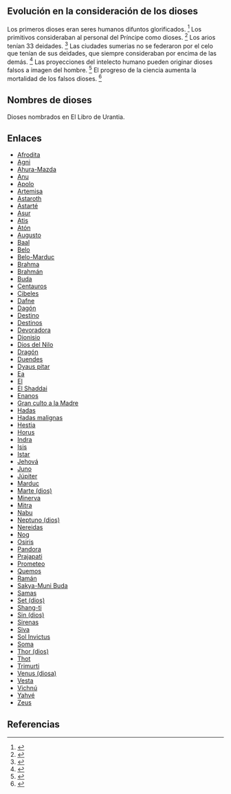 

== {{anchor|evolución_en_la_consideración_de_los_dioses}} Evolución en la consideración de los dioses ==

Los primeros dioses eran seres humanos difuntos glorificados. <ref name="n0">{{lib|LU|87|3|1}}</ref> Los primitivos consideraban al personal del Príncipe como dioses. <ref name="n1">{{lib|LU|66|4|1}}</ref> Los arios tenían 33 deidades. <ref name="n2">{{lib|LU|94|1|2-3}}</ref> Las ciudades sumerias no se federaron por el celo que tenían de sus deidades, que siempre consideraban por encima de las demás. <ref name="n3">{{lib|LU|78|8|7}}</ref> Las proyecciones del intelecto humano pueden originar dioses falsos a imagen del hombre. <ref name="n4">{{lib|LU|196|3|23}}</ref> El progreso de la ciencia aumenta la mortalidad de los falsos dioses. <ref name="n5">{{lib|LU|102|6|1}}</ref> 

== {{anchor|nombres_de_dioses}} Nombres de dioses ==

Dioses nombrados en El Libro de Urantia. 

== Enlaces ==

* [[Afrodita|Afrodita]]
* [[Agni|Agni]]
* [[Ahura-Mazda|Ahura-Mazda]]
* [[Anu|Anu]]
* [[Apolo|Apolo]]
* [[Artemisa|Artemisa]]
* [[Astaroth|Astaroth]]
* [[Astarté|Astarté]]
* [[Asur|Asur]]
* [[Atis|Atis]]
* [[Atón|Atón]]
* [[Augusto|Augusto]]
* [[Baal|Baal]]
* [[Belo|Belo]]
* [[Belo-Marduc|Belo-Marduc]]
* [[Brahma|Brahma]]
* [[Brahmán|Brahmán]]
* [[Buda|Buda]]
* [[centauros|Centauros]]
* [[Cibeles|Cibeles]]
* [[Dafne|Dafne]]
* [[Dagón|Dagón]]
* [[Destino|Destino]]
* [[destinos|Destinos]]
* [[Devoradora|Devoradora]]
* [[Dionisio|Dionisio]]
* [[dios_del_Nilo|Dios del Nilo]]
* [[dragón|Dragón]]
* [[duendes|Duendes]]
* [[Dyaus_pitar|Dyaus pitar]]
* [[Ea|Ea]]
* [[El|El]]
* [[El_Shaddai|El Shaddai]]
* [[enanos|Enanos]]
* [[Gran_culto_a_la_Madre|Gran culto a la Madre]]
* [[hadas|Hadas]]
* [[hadas_malignas|Hadas malignas]]
* [[Hestia|Hestia]]
* [[Horus|Horus]]
* [[Indra|Indra]]
* [[Isis|Isis]]
* [[Istar|Istar]]
* [[Jehová|Jehová]]
* [[Juno|Juno]]
* [[Júpiter|Júpiter]]
* [[Marduc|Marduc]]
* [[Marte_(dios)|Marte (dios)]]
* [[Minerva|Minerva]]
* [[Mitra|Mitra]]
* [[Nabu|Nabu]]
* [[Neptuno_(dios)|Neptuno (dios)]]
* [[Nereidas|Nereidas]]
* [[Nog|Nog]]
* [[Osiris|Osiris]]
* [[Pandora|Pandora]]
* [[Prajapati|Prajapati]]
* [[Prometeo|Prometeo]]
* [[Quemos|Quemos]]
* [[Ramán|Ramán]]
* [[Sakya-Muni_Buda|Sakya-Muni Buda]]
* [[Samas|Samas]]
* [[Set_(dios)|Set (dios)]]
* [[Shang-ti|Shang-ti]]
* [[Sin_(dios)|Sin (dios)]]
* [[sirenas|Sirenas]]
* [[Siva|Siva]]
* [[Sol_Invictus|Sol Invictus]]
* [[Soma|Soma]]
* [[Thor_(dios)|Thor (dios)]]
* [[Thot|Thot]]
* [[Trimurti|Trimurti]]
* [[Venus_(diosa)|Venus (diosa)]]
* [[Vesta|Vesta]]
* [[Vichnú|Vichnú]]
* [[Yahvé|Yahvé]]
* [[Zeus|Zeus]]


== Referencias ==

<references/>
